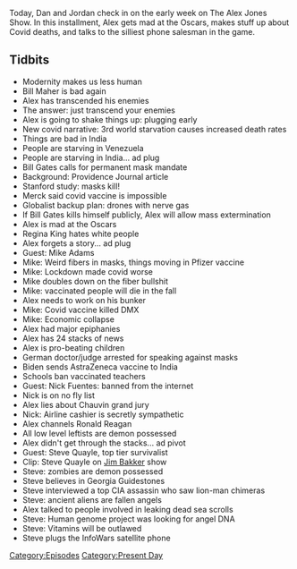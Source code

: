 {{DEFAULTSORT:
    #_EPISODE_0553:April 26-27, 2021
}}{{Episode
    | title             = April 26-27, 2021
    | caption           = Listen to this episode on [https://knowledgefight.libsyn.com/553-april-26-27-2021 Libsyn] [https://open.spotify.com/episode/18Jr7mCDiaRxcKiHLOKAWJ Spotify], Read the [[Transcript/553: April 26-27, 2021|Unofficial Transcript]]
    | episodeNumber     = 553
    | length            = 01:52:03
    | airDate           = April 30, 2021
    | coverageStartDate = April 26, 2021
    | coverageEndDate   = April 27, 2021
    | episodeType       = [[:Category:Present Day|Present Day]]
    | appearance        = [[Bill Gates]], [[Regina King]], [[Mike Adams]], [[DMX]], [[Nick Fuentes]], [[Derek Chauvin]], [[Steve Quayle]]
    | oocDrop           = And now, here come the sex robots; I know major cattlemen
    | previousEpisode   = [[552: May 6, 2003]]
    | nextEpisode       = [[554: April 30, 2021]]
}}

{{Stub}}

Today, Dan and Jordan check in on the early week on The Alex Jones Show. In this installment, Alex gets mad at the Oscars, makes stuff up about Covid deaths, and talks to the silliest phone salesman in the game.

==Tidbits==

*Modernity makes us less human
*Bill Maher is bad again
*Alex has transcended his enemies
*The answer: just transcend your enemies
*Alex is going to shake things up: plugging early
*New covid narrative: 3rd world starvation causes increased death rates
*Things are bad in India
*People are starving in Venezuela
*People are starving in India... ad plug
*Bill Gates calls for permanent mask mandate
*Background: Providence Journal article
*Stanford study: masks kill!
*Merck said covid vaccine is impossible
*Globalist backup plan: drones with nerve gas
*If Bill Gates kills himself publicly, Alex will allow mass extermination
*Alex is mad at the Oscars
*Regina King hates white people
*Alex forgets a story... ad plug
*Guest: Mike Adams
*Mike: Weird fibers in masks, things moving in Pfizer vaccine
*Mike: Lockdown made covid worse
*Mike doubles down on the fiber bullshit
*Mike: vaccinated people will die in the fall
*Alex needs to work on his bunker
*Mike: Covid vaccine killed DMX
*Mike: Economic collapse
*Alex had major epiphanies
*Alex has 24 stacks of news
*Alex is pro-beating children
*German doctor/judge arrested for speaking against masks
*Biden sends AstraZeneca vaccine to India
*Schools ban vaccinated teachers
*Guest: Nick Fuentes: banned from the internet
*Nick is on no fly list
*Alex lies about Chauvin grand jury
*Nick: Airline cashier is secretly sympathetic
*Alex channels Ronald Reagan
*All low level leftists are demon possessed
*Alex didn't get through the stacks... ad pivot
*Guest: Steve Quayle, top tier survivalist
*Clip: Steve Quayle on [[Jim Bakker]] show
*Steve: zombies are demon possessed
*Steve believes in Georgia Guidestones
*Steve interviewed a top CIA assassin who saw lion-man chimeras
*Steve: ancient aliens are fallen angels
*Alex talked to people involved in leaking dead sea scrolls
*Steve: Human genome project was looking for angel DNA
*Steve: Vitamins will be outlawed
*Steve plugs the InfoWars satellite phone

[[Category:Episodes]]
[[Category:Present Day]]

